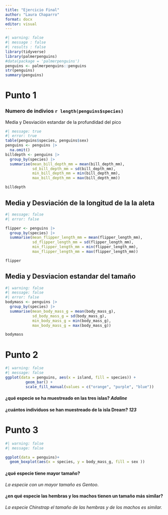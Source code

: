 ```yaml
---
title: "Ejercicio Final"
author: "Laura Chaparro"
format: docx
editor: visual
---
```


```r
#| warning: false
#| message : false
#| results : false
library(tidyverse)
library(palmerpenguins)
#data(package = 'palmerpenguins')
penguins <- palmerpenguins::penguins
str(penguins)
summary(penguins)

```

# Punto 1

### Numero de indivios `r length(penguins$species)`

Media y Desviación estandar de la profundidad del pico

```r
#| message: true
#| error: true
table(penguins$species, penguins$sex)
penguins <- penguins |>
  na.omit()
billdepth <- penguins |>
  group_by(species) |>
  summarise(mean_bill_depth_mm = mean(bill_depth_mm),
            sd_bill_depth_mm = sd(bill_depth_mm),
            min_bill_depth_mm = min(bill_depth_mm),
            max_bill_depth_mm = max(bill_depth_mm))

billdepth

```

## Media y Desviación de la longitud de la la aleta

```r
#| message: false
#| error: false

flipper <- penguins |>
  group_by(species) |>
  summarise(mean_flipper_length_mm = mean(flipper_length_mm),
            sd_flipper_length_mm = sd(flipper_length_mm), 
            min_flipper_length_mm = min(flipper_length_mm),
            max_flipper_length_mm = max(flipper_length_mm))

flipper

```

## Media y Desviacion estandar del tamaño

```r
#| warning: false
#| message: false
#| error: false
bodymass <- penguins |>
  group_by(species) |>
  summarise(mean_body_mass_g = mean(body_mass_g),
            sd_body_mass_g = sd(body_mass_g),
            min_body_mass_g = min(body_mass_g),
            max_body_mass_g = max(body_mass_g))

bodymass

```

# Punto 2

```r
#| warning: false
#| message: false
ggplot(data = penguins, aes(x = island, fill = species)) +
         geom_bar() + 
         scale_fill_manual(values = c("orange", "purple", "blue"))
```

#### ¿qué especie se ha muestreado en las tres islas? ***Adaline***

#### ¿cuántos individuos se han muestreado de la isla Dream? ***123***

# Punto 3

```r
#| warning: false
#| message: false

ggplot(data = penguins)+
  geom_boxplot(aes(x = species, y = body_mass_g, fill = sex ))

```

#### ¿qué especie tiene mayor tamaño?

*La especie con un mayor tamaño es Gentoo*.

#### **¿en qué especie las hembras y los machos tienen un tamaño más similar?**

*La especie Chinstrap el tamaño de las hembras y de los machos es similar.*
